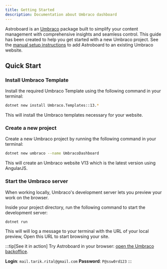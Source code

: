 ```yaml
---
title: Getting Started
description: Documentation about Umbraco dashboard
---
```



Astroboard is an [Umbraco](https://www.umbraco.com) package built to simplify your content management with comprehensive insights and seamless control. This guide has been created to help you get started with a new Umbraco project. See the [manual setup instructions](/manual-setup) to add Astroboard to an existing Umbraco website.

## Quick Start

### Install Umbraco Template

Install the required Umbraco Template using the following command in your terminal:

<Tabs syncKey="pkg">
<TabItem label="dotnet">

```sh
dotnet new install Umbraco.Templates::13.* 
```

</TabItem>
</Tabs>

This will install the Umbraco templates necessary for your website.

### Create a new project

Create a new Umbraco project by running the following command in your terminal:

<Tabs syncKey="pkg">
<TabItem label="dotnet">

```sh
dotnet new umbraco --name UmbracoDashboard 
```

</TabItem>
</Tabs>

This will create an Umbraco website V13 which is the latest version using AngularJS.

### Start the Umbraco server

When working locally, Umbraco's development server lets you preview your work on the browser.

Inside your project directory, run the following command to start the development server:

<Tabs syncKey="pkg">
<TabItem label="dotnet">

```sh
dotnet run 
```

</TabItem>
</Tabs>

This will will log a message to your terminal with the URL of your local preview, Open this URL to start browsing your site.

:::tip[See it in action]
Try Astroboard in your browser:
[open the Umbraco backoffice](http://u13-tarik-workshop.runasp.net/umbraco).

**Login**: `mail.tarik.rital@gmail.com`
**Password**: `P@ssw0rd123`
:::


